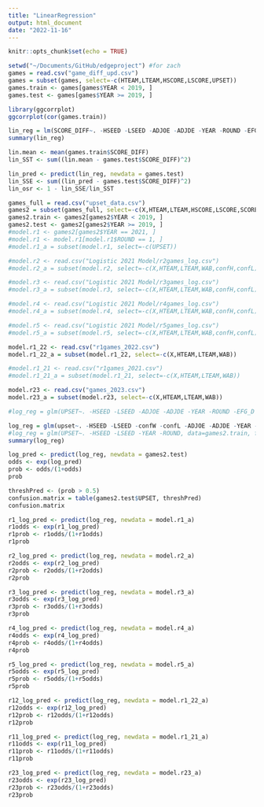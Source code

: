 ```yaml
---
title: "LinearRegression"
output: html_document
date: "2022-11-16"
---
```


```r
knitr::opts_chunk$set(echo = TRUE)
```

```r
setwd("~/Documents/GitHub/edgeproject") #for zach
games = read.csv("game_diff_upd.csv")
games = subset(games, select=-c(HTEAM,LTEAM,HSCORE,LSCORE,UPSET))
games.train <- games[games$YEAR < 2019, ]
games.test <- games[games$YEAR >= 2019, ]
```

```r
library(ggcorrplot)
ggcorrplot(cor(games.train))
```

```r
lin_reg = lm(SCORE_DIFF~. -HSEED -LSEED -ADJOE -ADJDE -YEAR -ROUND -EFG_D -EFG_O -BARTHAG, data=games.train)
summary(lin_reg)
```

```r
lin.mean <- mean(games.train$SCORE_DIFF)
lin_SST <- sum((lin.mean - games.test$SCORE_DIFF)^2)

lin_pred <- predict(lin_reg, newdata = games.test)
lin_SSE <- sum((lin_pred - games.test$SCORE_DIFF)^2)
lin_osr <- 1 - lin_SSE/lin_SST


```

```r
games_full = read.csv("upset_data.csv")
games2 = subset(games_full, select=-c(X,HTEAM,LTEAM,HSCORE,LSCORE,SCORE_DIFF))
games2.train <- games2[games2$YEAR < 2019, ]
games2.test <- games2[games2$YEAR >= 2019, ]
#model.r1 <- games2[games2$YEAR == 2021, ]
#model.r1 <- model.r1[model.r1$ROUND == 1, ]
#model.r1_a = subset(model.r1, select=-c(UPSET))

#model.r2 <- read.csv("Logistic 2021 Model/r2games_log.csv")
#model.r2_a = subset(model.r2, select=-c(X,HTEAM,LTEAM,WAB,confH,confL))

#model.r3 <- read.csv("Logistic 2021 Model/r3games_log.csv")
#model.r3_a = subset(model.r3, select=-c(X,HTEAM,LTEAM,WAB,confH,confL))

#model.r4 <- read.csv("Logistic 2021 Model/r4games_log.csv")
#model.r4_a = subset(model.r4, select=-c(X,HTEAM,LTEAM,WAB,confH,confL))

#model.r5 <- read.csv("Logistic 2021 Model/r5games_log.csv")
#model.r5_a = subset(model.r5, select=-c(X,HTEAM,LTEAM,WAB,confH,confL))

model.r1_22 <- read.csv("r1games_2022.csv")
model.r1_22_a = subset(model.r1_22, select=-c(X,HTEAM,LTEAM,WAB))

#model.r1_21 <- read.csv("r1games_2021.csv")
#model.r1_21_a = subset(model.r1_21, select=-c(X,HTEAM,LTEAM,WAB))

model.r23 <- read.csv("games_2023.csv")
model.r23_a = subset(model.r23, select=-c(X,HTEAM,LTEAM,WAB))
```

```r
#log_reg = glm(UPSET~. -HSEED -LSEED -ADJOE -ADJDE -YEAR -ROUND -EFG_D -EFG_O -BARTHAG, data=games2.train, family="binomial")

log_reg = glm(upset~. -HSEED -LSEED -confW -confL -ADJOE -ADJDE -YEAR -ROUND -EFG_D -EFG_O -BARTHAG, data=games2, family="binomial")
#log_reg = glm(UPSET~. -HSEED -LSEED -YEAR -ROUND, data=games2.train, family="binomial")
summary(log_reg)
```

```r
log_pred <- predict(log_reg, newdata = games2.test)
odds <- exp(log_pred)
prob <- odds/(1+odds)
prob
```

```r
threshPred <- (prob > 0.5)
confusion.matrix = table(games2.test$UPSET, threshPred)
confusion.matrix
```

```r
r1_log_pred <- predict(log_reg, newdata = model.r1_a)
r1odds <- exp(r1_log_pred)
r1prob <- r1odds/(1+r1odds)
r1prob
```


```r
r2_log_pred <- predict(log_reg, newdata = model.r2_a)
r2odds <- exp(r2_log_pred)
r2prob <- r2odds/(1+r2odds)
r2prob
```

```r
r3_log_pred <- predict(log_reg, newdata = model.r3_a)
r3odds <- exp(r3_log_pred)
r3prob <- r3odds/(1+r3odds)
r3prob
```

```r
r4_log_pred <- predict(log_reg, newdata = model.r4_a)
r4odds <- exp(r4_log_pred)
r4prob <- r4odds/(1+r4odds)
r4prob
```

```r
r5_log_pred <- predict(log_reg, newdata = model.r5_a)
r5odds <- exp(r5_log_pred)
r5prob <- r5odds/(1+r5odds)
r5prob
```

```r
r12_log_pred <- predict(log_reg, newdata = model.r1_22_a)
r12odds <- exp(r12_log_pred)
r12prob <- r12odds/(1+r12odds)
r12prob
```

```r
r11_log_pred <- predict(log_reg, newdata = model.r1_21_a)
r11odds <- exp(r11_log_pred)
r11prob <- r11odds/(1+r11odds)
r11prob
```

```r
r23_log_pred <- predict(log_reg, newdata = model.r23_a)
r23odds <- exp(r23_log_pred)
r23prob <- r23odds/(1+r23odds)
r23prob
```